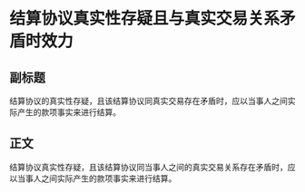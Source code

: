# 结算协议真实性存疑且与真实交易关系矛盾时效力
## 副标题
结算协议的真实性存疑，且该结算协议同真实交易存在矛盾时，应以当事人之间实际产生的款项事实来进行结算。
## 正文
结算协议真实性存疑，且该结算协议同当事人之间的真实交易关系存在矛盾时，应以当事人之间实际产生的款项事实来进行结算。